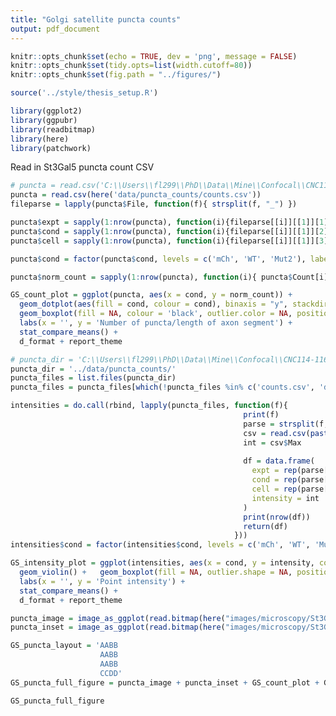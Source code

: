 ```yaml
---
title: "Golgi satellite puncta counts"
output: pdf_document
---
```

```r
knitr::opts_chunk$set(echo = TRUE, dev = 'png', message = FALSE)
knitr::opts_chunk$set(tidy.opts=list(width.cutoff=80))
knitr::opts_chunk$set(fig.path = "../figures/")

source('../style/thesis_setup.R')

library(ggplot2)
library(ggpubr)
library(readbitmap)
library(here)
library(patchwork)
```

Read in St3Gal5 puncta count CSV
```r
# puncta = read.csv('C:\\Users\\fl299\\PhD\\Data\\Mine\\Confocal\\CNC114-116_Ptdn-St3Gal5_puncta_TIFs\\max_projections\\GFP\ -\ puncta\\puncta_counts\\counts.csv')
puncta = read.csv(here('data/puncta_counts/counts.csv'))
fileparse = lapply(puncta$File, function(f){ strsplit(f, "_") })

puncta$expt = sapply(1:nrow(puncta), function(i){fileparse[[i]][[1]][1]})
puncta$cond = sapply(1:nrow(puncta), function(i){fileparse[[i]][[1]][2]})
puncta$cell = sapply(1:nrow(puncta), function(i){fileparse[[i]][[1]][3]})

puncta$cond = factor(puncta$cond, levels = c('mCh', 'WT', 'Mut2'), labels = c('Control', 'WT', 'Active'))

puncta$norm_count = sapply(1:nrow(puncta), function(i){ puncta$Count[i]/puncta$ROI_length[i] })
```


```r
GS_count_plot = ggplot(puncta, aes(x = cond, y = norm_count)) + 
  geom_dotplot(aes(fill = cond, colour = cond), binaxis = "y", stackdir = "center", position = "dodge") + 
  geom_boxplot(fill = NA, colour = 'black', outlier.color = NA, position = "dodge", width = 0.5) + 
  labs(x = '', y = 'Number of puncta/length of axon segment') + 
  stat_compare_means() + 
  d_format + report_theme
```


```r
# puncta_dir = 'C:\\Users\\fl299\\PhD\\Data\\Mine\\Confocal\\CNC114-116_Ptdn-St3Gal5_puncta_TIFs\\max_projections\\GFP\ -\ puncta\\puncta_counts'
puncta_dir = '../data/puncta_counts/'
puncta_files = list.files(puncta_dir)
puncta_files = puncta_files[which(!puncta_files %in% c('counts.csv', 'desktop.ini'))]

intensities = do.call(rbind, lapply(puncta_files, function(f){ 
                                                    print(f)
                                                    parse = strsplit(f, "_")
                                                    csv = read.csv(paste0(puncta_dir, "\\", f))
                                                    int = csv$Max
                                                    
                                                    df = data.frame(
                                                      expt = rep(parse[[1]][1], length(int)),
                                                      cond = rep(parse[[1]][2], length(int)),
                                                      cell = rep(parse[[1]][3], length(int)),
                                                      intensity = int
                                                    )
                                                    print(nrow(df))
                                                    return(df)
                                                  }))
intensities$cond = factor(intensities$cond, levels = c('mCh', 'WT', 'Mut2'), labels = c('Control', 'WT', 'Active'))
```

```r
GS_intensity_plot = ggplot(intensities, aes(x = cond, y = intensity, colour = cond)) + 
  geom_violin() +   geom_boxplot(fill = NA, outlier.shape = NA, position = "dodge", width = 0.2) + 
  labs(x = '', y = 'Point intensity') +
  stat_compare_means() + 
  d_format + report_theme
```

```r
puncta_image = image_as_ggplot(read.bitmap(here("images/microscopy/St3Gal5/Puncta_example_116Mut26_annotated.png")))
puncta_inset = image_as_ggplot(read.bitmap(here("images/microscopy/St3Gal5/Puncta_example_116Mut26_annotated_inset.png")))

GS_puncta_layout = 'AABB
                    AABB
                    AABB
                    CCDD'
GS_puncta_full_figure = puncta_image + puncta_inset + GS_count_plot + GS_intensity_plot + plot_annotation(tag_levels = 'A') + plot_layout(design = GS_puncta_layout)

GS_puncta_full_figure
```